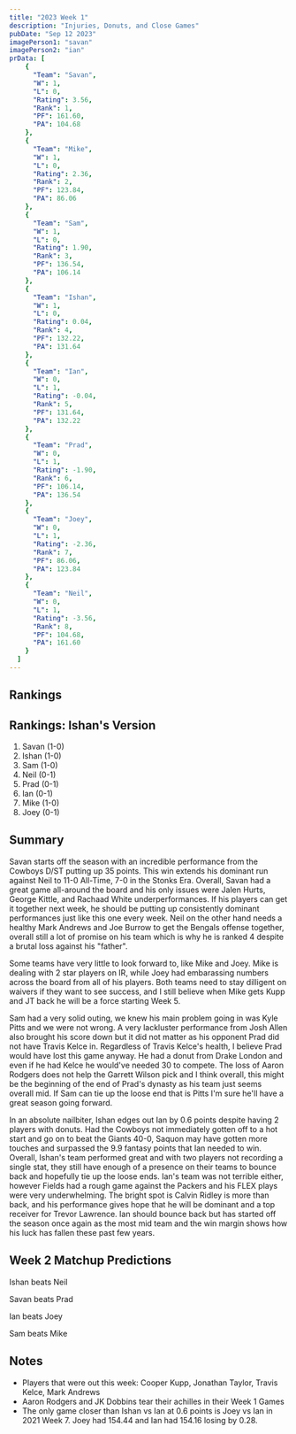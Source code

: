 ```yaml
---
title: "2023 Week 1"
description: "Injuries, Donuts, and Close Games"
pubDate: "Sep 12 2023"
imagePerson1: "savan"
imagePerson2: "ian"
prData: [
	{
	  "Team": "Savan",
	  "W": 1,
	  "L": 0,
	  "Rating": 3.56,
	  "Rank": 1,
	  "PF": 161.60,
	  "PA": 104.68
	},
	{
	  "Team": "Mike",
	  "W": 1,
	  "L": 0,
	  "Rating": 2.36,
	  "Rank": 2,
	  "PF": 123.84,
	  "PA": 86.06
	},
	{
	  "Team": "Sam",
	  "W": 1,
	  "L": 0,
	  "Rating": 1.90,
	  "Rank": 3,
	  "PF": 136.54,
	  "PA": 106.14
	},
	{
	  "Team": "Ishan",
	  "W": 1,
	  "L": 0,
	  "Rating": 0.04,
	  "Rank": 4,
	  "PF": 132.22,
	  "PA": 131.64
	},
	{
	  "Team": "Ian",
	  "W": 0,
	  "L": 1,
	  "Rating": -0.04,
	  "Rank": 5,
	  "PF": 131.64,
	  "PA": 132.22
	},
	{
	  "Team": "Prad",
	  "W": 0,
	  "L": 1,
	  "Rating": -1.90,
	  "Rank": 6,
	  "PF": 106.14,
	  "PA": 136.54
	},
	{
	  "Team": "Joey",
	  "W": 0,
	  "L": 1,
	  "Rating": -2.36,
	  "Rank": 7,
	  "PF": 86.06,
	  "PA": 123.84
	},
	{
	  "Team": "Neil",
	  "W": 0,
	  "L": 1,
	  "Rating": -3.56,
	  "Rank": 8,
	  "PF": 104.68,
	  "PA": 161.60
	}
  ]
---
```



## Rankings

<PowerRankingTable client:load data={frontmatter.prData} />

## Rankings: Ishan's Version

1. Savan (1-0)
2. Ishan (1-0)
3. Sam (1-0)
4. Neil (0-1)
5. Prad (0-1)
6. Ian (0-1)
7. Mike (1-0)
8. Joey (0-1)

## Summary

Savan starts off the season with an incredible performance from the Cowboys D/ST putting up 35 points. This
win extends his dominant run against Neil to 11-0 All-Time, 7-0 in the Stonks Era. Overall, Savan had a
great game all-around the board and his only issues were Jalen Hurts, George Kittle, and Rachaad White
underperformances. If his players can get it together next week, he should be putting up consistently
dominant performances just like this one every week. Neil on the other hand needs a healthy Mark Andrews and
Joe Burrow to get the Bengals offense together, overall still a lot of promise on his team which is why he
is ranked 4 despite a brutal loss against his "father".

Some teams have very little to look forward to, like Mike and Joey. Mike is dealing with 2 star players on IR,
while Joey had embarassing numbers across the board from all of his players. Both teams need to stay dilligent
on waivers if they want to see success, and I still believe when Mike gets Kupp and JT back he will be a force
starting Week 5.

Sam had a very solid outing, we knew his main problem going in was Kyle Pitts and we were not wrong. A very 
lackluster performance from Josh Allen also brought his score down but it did not matter as his opponent
Prad did not have Travis Kelce in. Regardless of Travis Kelce's health, I believe Prad would have lost this
game anyway. He had a donut from Drake London and even if he had Kelce he would've needed 30 to compete.
The loss of Aaron Rodgers does not help the Garrett Wilson pick and I think overall, this might be the beginning
of the end of Prad's dynasty as his team just seems overall mid. If Sam can tie up the loose end that is Pitts
I'm sure he'll have a great season going forward.

In an absolute nailbiter, Ishan edges out Ian by 0.6 points despite having 2 players with donuts. Had the Cowboys
not immediately gotten off to a hot start and go on to beat the Giants 40-0, Saquon may have gotten more touches
and surpassed the 9.9 fantasy points that Ian needed to win. Overall, Ishan's team performed great and with two
players not recording a single stat, they still have enough of a presence on their teams to bounce back and hopefully
tie up the loose ends. Ian's team was not terrible either, however Fields had a rough game against the Packers and his
FLEX plays were very underwhelming. The bright spot is Calvin Ridley is more than back, and his performance gives hope
that he will be dominant and a top receiver for Trevor Lawrence. Ian should bounce back but has started off the season
once again as the most mid team and the win margin shows how his luck has fallen these past few years.

## Week 2 Matchup Predictions

Ishan beats Neil

Savan beats Prad

Ian beats Joey

Sam beats Mike

## Notes

* Players that were out this week: Cooper Kupp, Jonathan Taylor, Travis Kelce, Mark Andrews
* Aaron Rodgers and JK Dobbins tear their achilles in their Week 1 Games
* The only game closer than Ishan vs Ian at 0.6 points is Joey vs Ian in 2021 Week 7. Joey had 154.44 and Ian had 154.16 losing by 0.28.